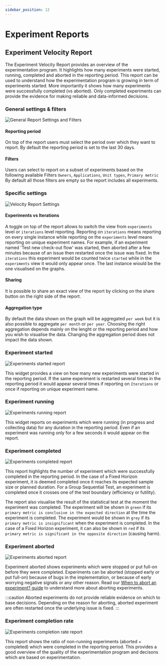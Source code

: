 ```yaml
---
sidebar_position: 12
---
```



# Experiment Reports

## Experiment Velocity Report

The Experiment Velocity Report provides an overview of the experimentation program.
It highlights how many experiments were started, running, completed and aborted in the reporting period.
This report can be used to understand how the experimentation program is growing in term of experiments started.
More importantly it shows how many experiments were successfully completed (vs aborted).
Only completed experiments can provide the evidence for making reliable and data-informed decisions.

### General settings & filters 

<Image img="experiment-report/general-settings-and-filters.png" alt="General Report Settings and Filters" maxWidth="60rem" />

#### Reporting period
On top of the report users must select the period over which they want to report. By default the reporting period is set to the last 30 days.

#### Filters
Users can select to report on a subset of experiments based on the following available Filters `Owners`, `Applications`, `Unit types`, `Primary metric`
By default all those filters are empty so the report includes all experiments.

### Specific settings 

<Image img="experiment-report/velocity-settings.png" alt="Velocity Report Settings" maxWidth="30rem" />

#### Experiments vs Iterations
A toggle on top of the report allows to switch the view from `experiments` level or `iterations` level reporting.
Reporting on `iterations` means reporting on every single instance while reporting on the `experiments` level means reporting on unique experiment names.
For example, if an experiment named 'Test new check-out flow' was started, then aborted after a few minutes because of an issue then restarted once the issue was fixed.
In the `iterations` this experiment would be counted twice `started` while in the `experiments` view it would only appear once. The last instance wiould be the one visualised on the graphs.

#### Sharing
It is possible to share an exact view of the report by clicking on the share button on the right side of the report.

#### Aggregation type
By default the data shown on the graph will be aggregated `per week` but it is also possible to aggregate `per month` or `per year`. 
Choosing the right aggregation depends mainly on the lenght or the reporting period and how you wish to visualise the data.
Changing the aggregation period does not impact the data shown.

### Experiment started

<Image img="experiment-report/experiments-started.png" alt="Experiments started report" maxWidth="30rem" />

This widget provides a view on how many new experiments were started in the reporting period. 
If the same experiment is restarted several times in the reporting period it would appear several times if reporting on `Iterations` or once if reporting on unique experiment name.

### Experiment running

<Image img="experiment-report/experiments-running.png" alt="Experiments running report" maxWidth="30rem" />

This widget reports on experiments which were running (in progress and collecting data) for any duration in the reporting period.
Even if an experiment was running only for a few seconds it would appear on the report.

### Experiment completed

<Image img="experiment-report/experiments-completed.png" alt="Experiments completed report" maxWidth="30rem" />

This report highlights the number of experiment which were successfully completed in the reporting period. 
In the case of a Fixed Horizon experiment, it is deemed completed once it reaches its expected sample size or planned duration.
For a Group Sequential Test, an experiment is completed once it crosses one of the test boundary (efficiency or futility).

The report also visualise the result of the statistical test at the moment the experiment was completed. 
The experiment will be shown in `green` if its `primary metric is conclusive in the expected direction` at the time the experiment is completed.
The experiment would be shown in `grey` if its `primary metric is insignificant` when the experiment is completed.
In the case of a Fixed Horizon experiment, it can also be shown in `red` if its `primary metric is significant in the opposite direction` (causing harm).

### Experiment aborted

<Image img="experiment-report/experiments-aborted.png" alt="Experiments aborted report" maxWidth="30rem" />

Experiment aborted shows experiments which were stopped or put full-on before they were completed. Experiments can be aborted (stopped early or put full-on) because of bugs in the implementation, 
or because of early worrying negative signals or any other reason. Read our [When to abort an experiment? guide](/aborting-experiments) to understand more about aborting experiments.

:::caution
Aborted experiments do not provide reliable evidence on which to base decisions.
Depending on the reason for aborting, aborted experiment are often restarted once the underlying issue is fixed.
:::

### Experiment completion rate

<Image img="experiment-report/experiments-completion-rate.png" alt="Experiments completion rate report" maxWidth="30rem" />

This report shows the ratio of non-running experiments (aborted + completed) which were completed in the reporting period. 
This provides a good overview of the quality of the experimentation program and decisons which are based on experimentation.